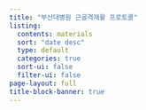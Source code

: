 ```yaml
---
title: "부산대병원 근골격재활 프로토콜"
listing:
  contents: materials
  sort: "date desc"
  type: default
  categories: true
  sort-ui: false
  filter-ui: false
page-layout: full
title-block-banner: true
---
```

